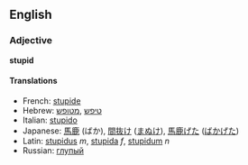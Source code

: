 ==English==

===Adjective===
'''stupid'''

====Translations====
*French: [[stupide]]
*Hebrew: [[טיפש]] ,[[מטופש]]
*Italian: [[stupido]]
*Japanese: [[馬鹿]] (ばか), [[間抜け]] ([[まぬけ]]), [[馬鹿げた]] ([[ばかげた]])
*Latin: [[stupidus]] ''m'', [[stupida]] ''f'', [[stupidum]] ''n''
*Russian: [[глупый]]
